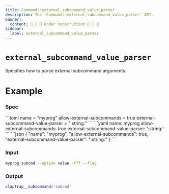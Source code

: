 ```yaml
---
title: Command::external_subcommand_value_parser
description: The `Command::external_subcommand_value_parser` API.
banner:
  content: 🚧 🚧 🚧 Under construction 🚧 🚧 🚧
sidebar:
  label: external_subcommand_value_parser
---
```



# `external_subcommand_value_parser` <LinkButton href="https://docs.rs/clap/latest/clap/struct.Command.html#method.external_subcommand_value_parser" icon="open-book" variant="minimal"></LinkButton>

<Badge text="since 0.1.0" size="small" />

Specifies how to parse external subcommand arguments.

# Example

### Spec

<Tabs syncKey="format">
  <TabItem label="TOML">
```toml
name = "myprog"
allow-external-subcommands = true
external-subcommand-value-parser = ":string:"
```
  </TabItem>
  <TabItem label="YAML">
```yaml
name: myprog
allow-external-subcommands: true
external-subcommand-value-parser: ':string:'
```
  </TabItem>
  <TabItem label="JSON">
```json
{
  "name": "myprog",
  "allow-external-subcommands": true,
  "external-subcommand-value-parser": ":string:"
}
```
  </TabItem>
</Tabs>

### Input

```bash
myprog subcmd --option value -fff --flag
```

### Output

```bash
claptrap__subcommand='subcmd'
```
